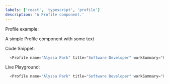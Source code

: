 ```yaml
---
labels: ['react', 'typescript', 'profile']
description: 'A Profile component.'
---
```



Profile example:

A simple Profile component with some text

Code Snippet:
```js
  <Profile name="Alyssa Park" title="Software Developer" workSummary="Engineer with experiance on developing, testing and implementing new software programs." />
```


Live Playground:
```js live
  <Profile name="Alyssa Park" title="Software Developer" workSummary="Engineer with experiance on developing, testing and implementing new software programs." />
```

